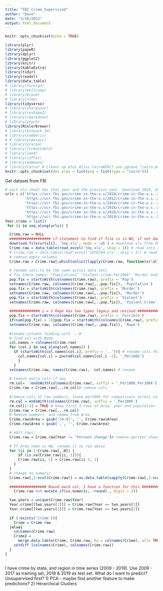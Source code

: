 ```yaml
---
title: "FBI_Crime_Supervised"
author: "Dave"
date: "3/16/2022"
output: html_document
---
```


```r
knitr::opts_chunk$set(echo = TRUE)

library(plyr)
library(papeR)
library(dplyr)
library(ggplot2)
library(knitr)
library(kableExtra)
library(tidyr)
library(readxl)
library(data.table)
# library(foreign)
# library(multcomp)
# library(broom)
# library(nlme)
library(tidyverse)
# library(stargazer)
# library(reshape2)
# library(rmarkdown)
# library(psych)
library(RColorBrewer)
# library(minpack.lm)
# library(numDeriv)
# # library(mosaic)
# library(pracma)
# library(formattable)
# library(lme4)
# library(sjPlot)
# library(emmeans)
# library(Cairo) # Cleans up plot Alias CairoWIN() use ggsave "cairo-png"
knitr::opts_chunk$set(dev.args = list(png = list(type = "cairo")))

```



Get dataset from FBI
```r
# each xls sheet has that year and the previous year. Download 2010, 2012, 2014, 2016. 2018, 2019
urls = c('https://ucr.fbi.gov/crime-in-the-u.s/2010/crime-in-the-u.s.-2010/tables/10tbl04.xls/output.xls',
         'https://ucr.fbi.gov/crime-in-the-u.s/2012/crime-in-the-u.s.-2012/tables/4tabledatadecoverviewpdf/table_4_crime_in_the_united_states_by_region_geographic_division_and_state_2011-2012.xls/output.xls',
         'https://ucr.fbi.gov/crime-in-the-u.s/2014/crime-in-the-u.s.-2014/tables/table-4/table_4_crime_in_the_united_states_by_region_geographic_division_and_state_2013-2014.xls/output.xls',
         'https://ucr.fbi.gov/crime-in-the-u.s/2016/crime-in-the-u.s.-2016/tables/table-2/table-2.xls/output.xls',
         'https://ucr.fbi.gov/crime-in-the-u.s/2018/crime-in-the-u.s.-2018/tables/table-4/table-4.xls/output.xls',
         'https://ucr.fbi.gov/crime-in-the-u.s/2019/crime-in-the-u.s.-2019/tables/table-4/table-4.xls/output.xls')
Year.crime = list()
 for (i in seq_along(urls)) {

  Crime.raw = NULL
  ################### if statement to find if file is in WD, if not download######################
  download.file(urls[i], 'tmp.xls', mode = 'wb') # download xls from FBI website
  Crime.raw = data.table(read_excel('tmp.xls', skip = 3)) # read into data.table
  # Crime.raw = data.table(read_excel('10tbl04.xls', skip = 3)) # read into data.table
  # remove empty columns
  Crime.raw = Crime.raw[,which(unlist(lapply(Crime.raw, function(x)!all(is.na(x))))),with=F]
  
  # rename cols to be the same across data sets
  # fix these names: "Population1" "Violent crime_Per100k" "Murder and\nnonnegligent\nmanslaughter_Per100k" "Forcible rape_Per100k"                         
  pop.fix = startsWith(colnames(Crime.raw), prefix = 'Pop')
  setnames(Crime.raw, colnames(Crime.raw[,..pop.fix]), 'Population')
  pop.fix = startsWith(colnames(Crime.raw), prefix = 'Murder')
  setnames(Crime.raw, colnames(Crime.raw[,..pop.fix]), 'Murder')
  pop.fix = startsWith(colnames(Crime.raw), prefix = 'Violent')
  setnames(Crime.raw, colnames(Crime.raw[,..pop.fix]), 'Violent.Crime')
  
  ############## i = 3 Rape has two types legacy and revised ######################
  pop.fix = startsWith(colnames(Crime.raw), prefix = 'Forcible')
  if(sum(pop.fix) > 1){pop.fix = startsWith(colnames(Crime.raw), prefix = 'Rape')}
  setnames(Crime.raw, colnames(Crime.raw[,..pop.fix]), 'Rape')
  
  #rename columns leading with '..#'
  # find col with Name
  col.names = colnames(Crime.raw)
  for (col.i in seq_along(col.names)) {
    if (startsWith(col.names[col.i], prefix = '..')){ # rename cols that start with '..' to _Per100k'
      col.names[col.i] = paste0(col.names[col.i -1], '_Per100k')
      }
    }
  setnames(Crime.raw, names(Crime.raw),  col.names) # rename 
  
  # remove extra cols if any
  rm.col=  !endsWith(colnames(Crime.raw), suffix = '_Per100k_Per100k') # extra cols will have extra per100k
  Crime.raw = Crime.raw[,..rm.col]# remove cols
  
  #remove cols of raw numbers, leave per100k for comparisons across states
  rm.col = endsWith(colnames(Crime.raw), suffix = '_Per100k')
  rm.col[1:3] = TRUE # keep first 3 rows of Area, year and population 
  Crime.raw = Crime.raw[,..rm.col]
  # Remove numbers  and comma from Area
  Crime.raw$Area = gsub('[0-9]', '', Crime.raw$Area)
  Crime.raw$Area = gsub(',', '', Crime.raw$Area)

  # edit rows:
  Crime.raw = Crime.raw[Year != 'Percent change']# remove percent change rows
  
  # If Area name is NA, rename it to row above
  for (ii in 1:Crime.raw[,.N]) {
      if (is.na(Crime.raw[ii, 1])){
      Crime.raw[ii, 1] = Crime.raw[ii-1, 1]
    }
  }
  # change to numeric
  Crime.raw[,2:ncol(Crime.raw)] = as.data.table(sapply(Crime.raw[,2:ncol(Crime.raw)], as.numeric))
  
  ################# Round each col, I have a function for this ###########################
    Crime.raw %>% mutate_if(is.numeric, ~round(., digit = 2))  

  two.years = unique(Crime.raw$Year)
  Year.crime[[two.years[1]]] = Crime.raw[Year == two.years[1]]
  Year.crime[[two.years[2]]] = Crime.raw[Year == two.years[2]]
  
  if (!exists('Crime')){
    Crime = Crime.raw
  }else{
    colnames(Crime.raw)
    Crime2 = 
      merge.data.table(Crime, Crime.raw, by = colnames(Crime), all= TRUE)
    setdiff (colnames(Crime), colnames(Crime.raw))
  }
}
  
```
 
I have crime by state, and region in time series (2009 - 2019). 
Use 2009 - 2017 as training set, 2018 & 2019 as test set. 
What do I want to predict? 
Unsupervised first? 
1) PCA - maybe find another feature to make predictions? 
2) Herarchical Clusters
